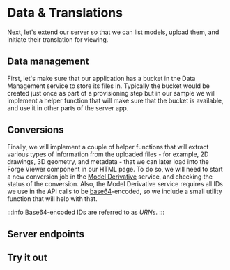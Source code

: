 



# Data & Translations

Next, let's extend our server so that we can list models, upload them, and initiate their translation
for viewing.

## Data management

First, let's make sure that our application has a bucket in the Data Management service
to store its files in. Typically the bucket would be created just once as part of a provisioning
step but in our sample we will implement a helper function that will make sure that the bucket
is available, and use it in other parts of the server app.

<Tabs groupId="development-environment">
    <TabItem value="nodejs-vscode" label="Node.js & VSCode" default>
        <NodeJsVsCodeData />
    </TabItem>
    <TabItem value="dotnet-vscode" label=".NET 6 & VSCode" default>
        <DotNetVsCodeData />
    </TabItem>
    <TabItem value="dotnet-vs2022" label=".NET 6 & VS2022" default>
        <DotNetVs2022Data />
    </TabItem>
</Tabs>

## Conversions

Finally, we will implement a couple of helper functions that will extract various types of information
from the uploaded files - for example, 2D drawings, 3D geometry, and metadata - that we can later load
into the Forge Viewer component in our HTML page. To do so, we will need to start a new conversion job
in the [Model Derivative](https://forge.autodesk.com/en/docs/model-derivative/v2/developers_guide/overview)
service, and checking the status of the conversion. Also, the Model Derivative service requires all IDs
we use in the API calls to be [base64](https://wikipedia.org/wiki/Base64)-encoded, so we include a small
utility function that will help with that.

:::info
Base64-encoded IDs are referred to as _URNs_.
:::

<Tabs groupId="development-environment">
    <TabItem value="nodejs-vscode" label="Node.js & VSCode" default>
        <NodeJsVsCodeConversions />
    </TabItem>
    <TabItem value="dotnet-vscode" label=".NET 6 & VSCode" default>
        <DotNetVsCodeConversions />
    </TabItem>
    <TabItem value="dotnet-vs2022" label=".NET 6 & VS2022" default>
        <DotNetVs2022Conversions />
    </TabItem>
</Tabs>

## Server endpoints

<Tabs groupId="development-environment">
    <TabItem value="nodejs-vscode" label="Node.js & VSCode" default>
        <NodeJsVsCodeEndpoints />
    </TabItem>
    <TabItem value="dotnet-vscode" label=".NET 6 & VSCode" default>
        <DotNetVsCodeEndpoints />
    </TabItem>
    <TabItem value="dotnet-vs2022" label=".NET 6 & VS2022" default>
        <DotNetVs2022Endpoints />
    </TabItem>
</Tabs>

## Try it out

<Tabs groupId="development-environment">
    <TabItem value="nodejs-vscode" label="Node.js & VSCode" default>
        <NodeJsVsCodeTest />
    </TabItem>
    <TabItem value="dotnet-vscode" label=".NET 6 & VSCode" default>
        <DotNetVsCodeTest />
    </TabItem>
    <TabItem value="dotnet-vs2022" label=".NET 6 & VS2022" default>
        <DotNetVs2022Test />
    </TabItem>
</Tabs>
